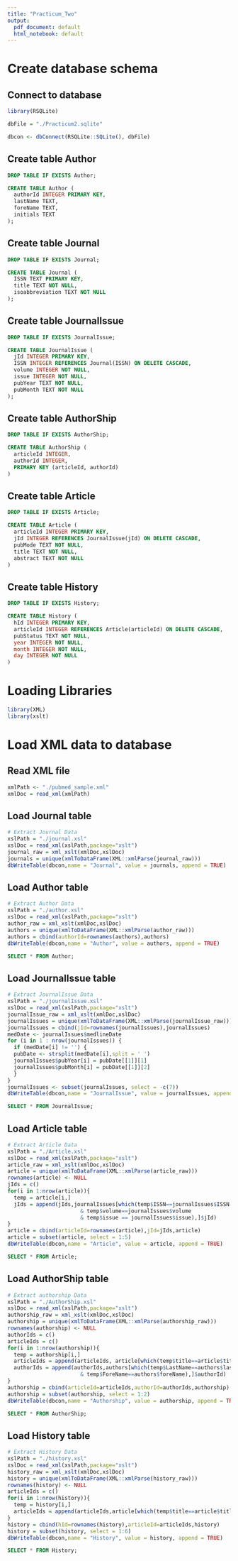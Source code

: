 ```yaml
---
title: "Practicum_Two"
output:
  pdf_document: default
  html_notebook: default
---
```

# Create database schema
## Connect to database
```r
library(RSQLite)

dbFile = "./Practicum2.sqlite"

dbcon <- dbConnect(RSQLite::SQLite(), dbFile)
```

## Create table Author
```sql
DROP TABLE IF EXISTS Author;
```

```sql
CREATE TABLE Author (
  authorId INTEGER PRIMARY KEY,
  lastName TEXT,
  foreName TEXT,
  initials TEXT
);
```

## Create table Journal
```sql
DROP TABLE IF EXISTS Journal;
```

```sql
CREATE TABLE Journal (
  ISSN TEXT PRIMARY KEY,
  title TEXT NOT NULL,
  isoabbreviation TEXT NOT NULL
);
```

## Create table JournalIssue
```sql
DROP TABLE IF EXISTS JournalIssue;
```

```sql
CREATE TABLE JournalIssue (
  jId INTEGER PRIMARY KEY,
  ISSN INTEGER REFERENCES Journal(ISSN) ON DELETE CASCADE,
  volume INTEGER NOT NULL,
  issue INTEGER NOT NULL,
  pubYear TEXT NOT NULL,
  pubMonth TEXT NOT NULL
);
```

## Create table AuthorShip
```sql
DROP TABLE IF EXISTS AuthorShip;
```

```sql
CREATE TABLE AuthorShip (
  articleId INTEGER,
  authorId INTEGER,
  PRIMARY KEY (articleId, authorId)
)
```

## Create table Article
```sql
DROP TABLE IF EXISTS Article;
```

```sql
CREATE TABLE Article (
  articleId INTEGER PRIMARY KEY,
  jId INTEGER REFERENCES JournalIssue(jId) ON DELETE CASCADE,
  pubMode TEXT NOT NULL,
  title TEXT NOT NULL,
  abstract TEXT NOT NULL
)
```

## Create table History
```sql
DROP TABLE IF EXISTS History;
```

```sql
CREATE TABLE History (
  hId INTEGER PRIMARY KEY,
  articleId INTEGER REFERENCES Article(articleId) ON DELETE CASCADE,
  pubStatus TEXT NOT NULL,
  year INTEGER NOT NULL,
  month INTEGER NOT NULL,
  day INTEGER NOT NULL
)
```

# Loading Libraries

```r
library(XML)
library(xslt)
```

# Load XML data to database
## Read XML file
```r
xmlPath <- "./pubmed_sample.xml"
xmlDoc = read_xml(xmlPath)
```

## Load Journal table
```r
# Extract Journal Data
xslPath = "./journal.xsl"
xslDoc = read_xml(xslPath,package="xslt")
journal_raw = xml_xslt(xmlDoc,xslDoc)
journals = unique(xmlToDataFrame(XML::xmlParse(journal_raw)))
dbWriteTable(dbcon,name = "Journal", value = journals, append = TRUE)
```

## Load Author table
```r
# Extract Author Data
xslPath = "./author.xsl"
xslDoc = read_xml(xslPath,package="xslt")
author_raw = xml_xslt(xmlDoc,xslDoc)
authors = unique(xmlToDataFrame(XML::xmlParse(author_raw)))
authors = cbind(authorId=rownames(authors),authors)
dbWriteTable(dbcon,name = "Author", value = authors, append = TRUE)
```

```sql
SELECT * FROM Author;
```
## Load JournalIssue table
```r
# Extract JournalIssue Data
xslPath = "./journalIssue.xsl"
xslDoc = read_xml(xslPath,package="xslt")
journalIssue_raw = xml_xslt(xmlDoc,xslDoc)
journalIssues = unique(xmlToDataFrame(XML::xmlParse(journalIssue_raw)))
journalIssues = cbind(jId=rownames(journalIssues),journalIssues)
medDate <- journalIssues$medlineDate
for (i in 1 : nrow(journalIssues)) {
  if (medDate[i] != '') {
  pubDate <- strsplit(medDate[i],split = ' ')
  journalIssues$pubYear[i] = pubDate[[1]][1]
  journalIssues$pubMonth[i] = pubDate[[1]][2]
  }
}
journalIssues <- subset(journalIssues, select = -c(7))
dbWriteTable(dbcon,name = "JournalIssue", value = journalIssues, append = TRUE)
```

```sql
SELECT * FROM JournalIssue;
```

## Load Article table
```r
# Extract Article Data
xslPath = "./Article.xsl"
xslDoc = read_xml(xslPath,package="xslt")
article_raw = xml_xslt(xmlDoc,xslDoc)
article = unique(xmlToDataFrame(XML::xmlParse(article_raw)))
rownames(article) <- NULL
jIds = c()
for(i in 1:nrow(article)){
  temp = article[i,]
  jIds = append(jIds,journalIssues[which(temp$ISSN==journalIssues$ISSN
                       & temp$volume==journalIssues$volume
                       & temp$issue == journalIssues$issue),]$jId)
}
article = cbind(articleId=rownames(article),jId=jIds,article)
article = subset(article, select = 1:5)
dbWriteTable(dbcon,name = "Article", value = article, append = TRUE)
```

```sql
SELECT * FROM Article;
```


## Load AuthorShip table
```r
# Extract authorship Data
xslPath = "./AuthorShip.xsl"
xslDoc = read_xml(xslPath,package="xslt")
authorship_raw = xml_xslt(xmlDoc,xslDoc)
authorship = unique(xmlToDataFrame(XML::xmlParse(authorship_raw)))
rownames(authorship) <- NULL
authorIds = c()
articleIds = c()
for(i in 1:nrow(authorship)){
  temp = authorship[i,]
  articleIds = append(articleIds, article[which(temp$title==article$title),]$articleId)
  authorIds = append(authorIds,authors[which(temp$LastName==authors$lastName
                       & temp$ForeName==authors$foreName),]$authorId)
}
authorship = cbind(articleId=articleIds,authorId=authorIds,authorship)
authorship = subset(authorship, select = 1:2)
dbWriteTable(dbcon,name = "Authorship", value = authorship, append = TRUE)
```

```sql
SELECT * FROM AuthorShip;
```


## Load History table
```r
# Extract History Data
xslPath = "./history.xsl"
xslDoc = read_xml(xslPath,package="xslt")
history_raw = xml_xslt(xmlDoc,xslDoc)
history = unique(xmlToDataFrame(XML::xmlParse(history_raw)))
rownames(history) <- NULL
articleIds = c()
for(i in 1:nrow(history)){
  temp = history[i,]
  articleIds = append(articleIds,article[which(temp$title==article$title),]$articleId)
}
history = cbind(hId=rownames(history),articleId=articleIds,history)
history = subset(history, select = 1:6)
dbWriteTable(dbcon,name = "History", value = history, append = TRUE)
```

```sql
SELECT * FROM History;
```